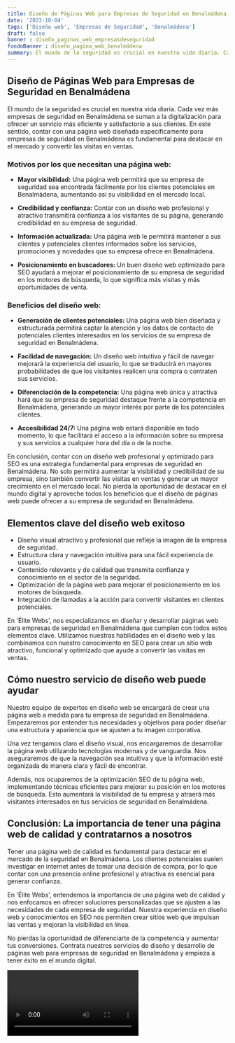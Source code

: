 ```yaml
---
title: Diseño de Páginas Web para Empresas de Seguridad en Benalmádena
date: '2023-10-04'
tags: ['Diseño web', 'Empresas de Seguridad', 'Benalmádena']
draft: false
banner : diseño_paginas_web_empresasdeseguridad
fondoBanner : diseño_pagina_web_benalmádena
summary: El mundo de la seguridad es crucial en nuestra vida diaria. Cada vez más empresas de seguridad en Benalmádena se suman a la digitalización para ofrecer un servicio más eficiente y satisfactorio a sus clientes. En este sentido, contar con una página web diseñada específicamente para empresas de seguridad en Benalmádena es fundamental para destacar en el mercado y convertir las visitas en ventas.
---
```


## Diseño de Páginas Web para Empresas de Seguridad en Benalmádena

El mundo de la seguridad es crucial en nuestra vida diaria. Cada vez más empresas de seguridad en Benalmádena se suman a la digitalización para ofrecer un servicio más eficiente y satisfactorio a sus clientes. En este sentido, contar con una página web diseñada específicamente para empresas de seguridad en Benalmádena es fundamental para destacar en el mercado y convertir las visitas en ventas.

### Motivos por los que necesitan una página web:

- **Mayor visibilidad:** Una página web permitirá que su empresa de seguridad sea encontrada fácilmente por los clientes potenciales en Benalmádena, aumentando así su visibilidad en el mercado local.

- **Credibilidad y confianza:** Contar con un diseño web profesional y atractivo transmitirá confianza a los visitantes de su página, generando credibilidad en su empresa de seguridad.

- **Información actualizada:** Una página web le permitirá mantener a sus clientes y potenciales clientes informados sobre los servicios, promociones y novedades que su empresa ofrece en Benalmádena.

- **Posicionamiento en buscadores:** Un buen diseño web optimizado para SEO ayudará a mejorar el posicionamiento de su empresa de seguridad en los motores de búsqueda, lo que significa más visitas y más oportunidades de venta.

### Beneficios del diseño web:

- **Generación de clientes potenciales:** Una página web bien diseñada y estructurada permitirá captar la atención y los datos de contacto de potenciales clientes interesados en los servicios de su empresa de seguridad en Benalmádena.

- **Facilidad de navegación:** Un diseño web intuitivo y fácil de navegar mejorará la experiencia del usuario, lo que se traducirá en mayores probabilidades de que los visitantes realicen una compra o contraten sus servicios.

- **Diferenciación de la competencia:** Una página web única y atractiva hará que su empresa de seguridad destaque frente a la competencia en Benalmádena, generando un mayor interés por parte de los potenciales clientes.

- **Accesibilidad 24/7:** Una página web estará disponible en todo momento, lo que facilitará el acceso a la información sobre su empresa y sus servicios a cualquier hora del día o de la noche.

En conclusión, contar con un diseño web profesional y optimizado para SEO es una estrategia fundamental para empresas de seguridad en Benalmádena. No solo permitirá aumentar la visibilidad y credibilidad de su empresa, sino también convertir las visitas en ventas y generar un mayor crecimiento en el mercado local. No pierda la oportunidad de destacar en el mundo digital y aproveche todos los beneficios que el diseño de páginas web puede ofrecer a su empresa de seguridad en Benalmádena.

<GifSeo />

<Cta />

## Elementos clave del diseño web exitoso

- Diseño visual atractivo y profesional que refleje la imagen de la empresa de seguridad.
- Estructura clara y navegación intuitiva para una fácil experiencia de usuario.
- Contenido relevante y de calidad que transmita confianza y conocimiento en el sector de la seguridad.
- Optimización de la página web para mejorar el posicionamiento en los motores de búsqueda.
- Integración de llamadas a la acción para convertir visitantes en clientes potenciales.

En 'Élite Webs', nos especializamos en diseñar y desarrollar páginas web para empresas de seguridad en Benalmádena que cumplen con todos estos elementos clave. Utilizamos nuestras habilidades en el diseño web y las combinamos con nuestro conocimiento en SEO para crear un sitio web atractivo, funcional y optimizado que ayude a convertir las visitas en ventas.

## Cómo nuestro servicio de diseño web puede ayudar

Nuestro equipo de expertos en diseño web se encargará de crear una página web a medida para tu empresa de seguridad en Benalmádena. Empezaremos por entender tus necesidades y objetivos para poder diseñar una estructura y apariencia que se ajusten a tu imagen corporativa.

Una vez tengamos claro el diseño visual, nos encargaremos de desarrollar la página web utilizando tecnologías modernas y de vanguardia. Nos aseguraremos de que la navegación sea intuitiva y que la información esté organizada de manera clara y fácil de encontrar.

Además, nos ocuparemos de la optimización SEO de tu página web, implementando técnicas eficientes para mejorar su posición en los motores de búsqueda. Esto aumentará la visibilidad de tu empresa y atraerá más visitantes interesados en tus servicios de seguridad en Benalmádena.

## Conclusión: La importancia de tener una página web de calidad y contratarnos a nosotros

Tener una página web de calidad es fundamental para destacar en el mercado de la seguridad en Benalmádena. Los clientes potenciales suelen investigar en internet antes de tomar una decisión de compra, por lo que contar con una presencia online profesional y atractiva es esencial para generar confianza.

En 'Élite Webs', entendemos la importancia de una página web de calidad y nos enfocamos en ofrecer soluciones personalizadas que se ajusten a las necesidades de cada empresa de seguridad. Nuestra experiencia en diseño web y conocimientos en SEO nos permiten crear sitios web que impulsan las ventas y mejoran la visibilidad en línea.

No pierdas la oportunidad de diferenciarte de la competencia y aumentar tus conversiones. Contrata nuestros servicios de diseño y desarrollo de páginas web para empresas de seguridad en Benalmádena y empieza a tener éxito en el mundo digital.

<Video />

<CtaBot job='Empresas de Seguridad' city='Benalmádena'/>

<Gmaps query='Benalmádena+españa+maps' />